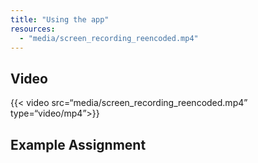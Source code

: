 ```yaml
---
title: "Using the app"
resources:
  - "media/screen_recording_reencoded.mp4"
---
```


## Video
{{< video src="media/screen_recording_reencoded.mp4" type="video/mp4">}}


## Example Assignment




